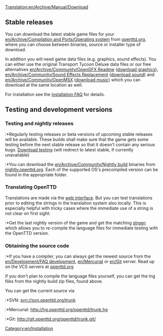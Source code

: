 [[Translation:en/Archive/Manual/Download]]

{{en/Table of contents}}

== Stable releases ==
You can download the latest stable game files for your [[en/Archive/Compilation and Ports/Operating system]] from [http://www.openttd.org/download-stable openttd.org], where you can choose between binaries, source or installer type of download.

In addition you will need game data files (e.g. graphics, sound effects). You can either use the original Transport Tycoon Deluxe data files or our free alternatives [[en/Archive/Community/OpenGFX Readme]] ([http://www.openttd.org/download-opengfx download graphics]), [[en/Archive/Community/Sound Effects Replacement]] ([http://www.openttd.org/download-opensfx download sound]) and [[en/Archive/Community/OpenMSX]] ([http://www.openttd.org/download-openmsx download music]) which you can download at the same location as well.

For installation see the [[en/Archive/Manual/Installation FAQ|installation FAQ]] for details.


== Testing and development versions ==

=== Testing and nightly releases ===
:*Regularly testing releases or beta versions of upcoming stable releases will be available. These builds shall make sure that the game gets some testing before the next stable release so that it doesn't contain any serious bugs. [http://www.openttd.org/download-testing Download testing] (will redirect to latest stable, if currently unavailable)
:*You can download the [[en/Archive/Community/Nightly build]] binaries from [https://www.openttd.org/downloads/openttd-nightlies/latest.html nightly.openttd.org]. Each of the supported OS's precompiled version can be found in the appropriate folder.

=== Translating OpenTTD ===
Translations are made via the [http://translator.openttd.org web interface]. But you can test translations prior to editing the strings in the translation system also locally. This is especially helpful with tricky cases where the immediate use of a string is not clear on first sight:
:*Get the last nightly version of the game and get the matching [http://www.openttd.org/en/download-strgen strgen] which allows you to re-compile the language files for immediate testing with the OpenTTD version.

=== Obtaining the source code ===
:*If you have a compiler, you can always get the newest source from the [[en/Development/FAQ development]], [[en/Mercurial]] or [[en/Git]] server. Read up on the VCS servers at [http://www.openttd.org/development openttd.org]

If you don't plan to compile the language files yourself, you can get the lng files from the nightly build zip files, found above.

You can get the current source via
:*SVN: svn://svn.openttd.org/trunk
:*Mercurial: http://hg.openttd.org/openttd/trunk.hg
:*Git: http://git.openttd.org/openttd/trunk.git/

[[Category:en/Installation]]